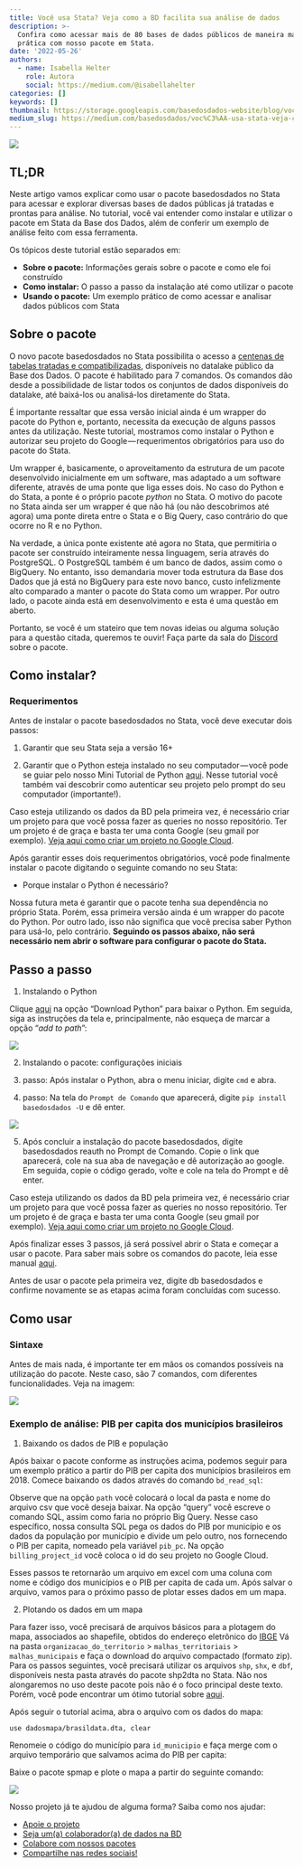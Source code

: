 ```yaml
---
title: Você usa Stata? Veja como a BD facilita sua análise de dados
description: >-
  Confira como acessar mais de 80 bases de dados públicos de maneira mais
  prática com nosso pacote em Stata.
date: '2022-05-26'
authors:
  - name: Isabella Helter
    role: Autora
    social: https://medium.com/@isabellahelter
categories: []
keywords: []
thumbnail: https://storage.googleapis.com/basedosdados-website/blog/voce-usa-stata-veja-como-a-bd-facilita-sua-analise-de-dados/image_0.jpg
medium_slug: https://medium.com/basedosdados/voc%C3%AA-usa-stata-veja-como-a-bd-facilita-sua-an%C3%A1lise-de-dados-e7ab79111220
---
```


<Image src="https://storage.googleapis.com/basedosdados-website/blog/voce-usa-stata-veja-como-a-bd-facilita-sua-analise-de-dados/image_0.jpg"/>

## TL;DR

Neste artigo vamos explicar como usar o pacote basedosdados no Stata para acessar e explorar diversas bases de dados públicas já tratadas e prontas para análise. No tutorial, você vai entender como instalar e utilizar o pacote em Stata da Base dos Dados, além de conferir um exemplo de análise feito com essa ferramenta.

Os tópicos deste tutorial estão separados em:

* **Sobre o pacote:** Informações gerais sobre o pacote e como ele foi construído
* **Como instalar:** O passo a passo da instalação até como utilizar o pacote
* **Usando o pacote:** Um exemplo prático de como acessar e analisar dados públicos com Stata

## **Sobre o pacote**

O novo pacote basedosdados no Stata possibilita o acesso a [centenas de tabelas tratadas e compatibilizadas](https://basedosdados.org/dataset?resource_type=bdm_table), disponíveis no datalake público da Base dos Dados. O pacote é habilitado para 7 comandos. Os comandos dão desde a possibilidade de listar todos os conjuntos de dados disponíveis do datalake, até baixá-los ou analisá-los diretamente do Stata.

É importante ressaltar que essa versão inicial ainda é um wrapper do pacote do Python e, portanto, necessita da execução de alguns passos antes da utilização. Neste tutorial, mostramos como instalar o Python e autorizar seu projeto do Google — requerimentos obrigatórios para uso do pacote do Stata.

Um wrapper é, basicamente, o aproveitamento da estrutura de um pacote desenvolvido inicialmente em um software, mas adaptado a um software diferente, através de uma ponte que liga esses dois. No caso do Python e do Stata, a ponte é o próprio pacote *python* no Stata. O motivo do pacote no Stata ainda ser um wrapper é que não há (ou não descobrimos até agora) uma ponte direta entre o Stata e o Big Query, caso contrário do que ocorre no R e no Python.

Na verdade, a única ponte existente até agora no Stata, que permitiria o pacote ser construído inteiramente nessa linguagem, seria através do PostgreSQL. O PostgreSQL também é um banco de dados, assim como o BigQuery. No entanto, isso demandaria mover toda estrutura da Base dos Dados que já está no BigQuery para este novo banco, custo infelizmente alto comparado a manter o pacote do Stata como um wrapper. Por outro lado, o pacote ainda está em desenvolvimento e esta é uma questão em aberto.

Portanto, se você é um stateiro que tem novas ideias ou alguma solução para a questão citada, queremos te ouvir! Faça parte da sala do [Discord](https://discord.gg/p2g4RkBW8f) sobre o pacote.

## Como instalar?

### Requerimentos

Antes de instalar o pacote basedosdados no Stata, você deve executar dois passos: 

1. Garantir que seu Stata seja a versão 16+

2. Garantir que o Python esteja instalado no seu computador — você pode se guiar pelo nosso Mini Tutorial de Python [aqui](https://github.com/basedosdados/mais/blob/master/stata-package/Minitutorial.md). Nesse tutorial você também vai descobrir como autenticar seu projeto pelo prompt do seu computador (importante!).

Caso esteja utilizando os dados da BD pela primeira vez, é necessário criar um projeto para que você possa fazer as queries no nosso repositório. Ter um projeto é de graça e basta ter uma conta Google (seu gmail por exemplo). [Veja aqui como criar um projeto no Google Cloud](https://basedosdados.github.io/mais/access_data_bq/#antes-de-comecar-crie-o-seu-projeto-no-google-cloud).

Após garantir esses dois requerimentos obrigatórios, você pode finalmente instalar o pacote digitando o seguinte comando no seu Stata:

* Porque instalar o Python é necessário?

Nossa futura meta é garantir que o pacote tenha sua dependência no próprio Stata. Porém, essa primeira versão ainda é um wrapper do pacote do Python. Por outro lado, isso não significa que você precisa saber Python para usá-lo, pelo contrário. **Seguindo os passos abaixo, não será necessário nem abrir o software para configurar o pacote do Stata.**

## Passo a passo

1. Instalando o Python

Clique [aqui](https://www.python.org/downloads/) na opção “Download Python” para baixar o Python. Em seguida, siga as instruções da tela e, principalmente, não esqueça de marcar a opção “*add to path*”:

<Image src="https://storage.googleapis.com/basedosdados-website/blog/voce-usa-stata-veja-como-a-bd-facilita-sua-analise-de-dados/image_1.png"/>

2. Instalando o pacote: configurações iniciais

3. passo: Após instalar o Python, abra o menu iniciar, digite `cmd` e abra.

4. passo: Na tela do `Prompt de Comando` que aparecerá, digite `pip install basedosdados -U` e dê enter.

<Image src="https://storage.googleapis.com/basedosdados-website/blog/voce-usa-stata-veja-como-a-bd-facilita-sua-analise-de-dados/image_2.png"/>

5. Após concluir a instalação do pacote basedosdados, digite basedosdados reauth no Prompt de Comando. Copie o link que aparecerá, cole na sua aba de navegação e dê autorização ao google. Em seguida, copie o código gerado, volte e cole na tela do Prompt e dê enter.

Caso esteja utilizando os dados da BD pela primeira vez, é necessário criar um projeto para que você possa fazer as queries no nosso repositório. Ter um projeto é de graça e basta ter uma conta Google (seu gmail por exemplo). [Veja aqui como criar um projeto no Google Cloud](https://basedosdados.github.io/mais/access_data_bq/#antes-de-comecar-crie-o-seu-projeto-no-google-cloud).

Após finalizar esses 3 passos, já será possível abrir o Stata e começar a usar o pacote. Para saber mais sobre os comandos do pacote, leia esse manual [aqui](https://github.com/basedosdados/mais/tree/master/stata-package).

Antes de usar o pacote pela primeira vez, digite db basedosdados e confirme novamente se as etapas acima foram concluídas com sucesso.

## Como usar

### Sintaxe

Antes de mais nada, é importante ter em mãos os comandos possíveis na utilização do pacote. Neste caso, são 7 comandos, com diferentes funcionalidades. Veja na imagem:

<Image src="https://storage.googleapis.com/basedosdados-website/blog/voce-usa-stata-veja-como-a-bd-facilita-sua-analise-de-dados/image_3.png"/>

### Exemplo de análise: PIB per capita dos municípios brasileiros

1. Baixando os dados de PIB e população

Após baixar o pacote conforme as instruções acima, podemos seguir para um exemplo prático a partir do PIB per capita dos municípios brasileiros em 2018. Comece baixando os dados através do comando `bd_read_sql`:

Observe que na opção `path` você colocará o local da pasta e nome do arquivo csv que você deseja baixar. Na opção “query” você escreve o comando SQL, assim como faria no próprio Big Query. Nesse caso específico, nossa consulta SQL pega os dados do PIB por município e os dados da população por município e divide um pelo outro, nos fornecendo o PIB per capita, nomeado pela variável `pib_pc`. Na opção `billing_project_id` você coloca o id do seu projeto no Google Cloud.

Esses passos te retornarão um arquivo em excel com uma coluna com nome e código dos municípios e o PIB per capita de cada um. Após salvar o arquivo, vamos para o próximo passo de plotar esses dados em um mapa.

2. Plotando os dados em um mapa

Para fazer isso, você precisará de arquivos básicos para a plotagem do mapa, associados ao shapefile, obtidos do endereço eletrônico do [IBGE](http://downloads.ibge.gov.br/downloads_geociencias.htm) Vá na pasta `organizacao_do_territorio` > `malhas_territoriais` > `malhas_municipais` e faça o download do arquivo compactado (formato zip). Para os passos seguintes, você precisará utilizar os arquivos `shp`, `shx`, e `dbf`, disponíveis nesta pasta através do pacote shp2dta no Stata. Não nos alongaremos no uso deste pacote pois não é o foco principal deste texto. Porém, você pode encontrar um ótimo tutorial sobre [aqui](http://docplayer.com.br/53998346-Criacao-de-mapas-utilizando-shapefiles-no-stata-1-creating-maps-using-shapefiles-in-stata.html).

Após seguir o tutorial acima, abra o arquivo com os dados do mapa:

```
use dadosmapa/brasildata.dta, clear
```

Renomeie o código do município para `id_municipio` e faça merge com o arquivo temporário que salvamos acima do PIB per capita:

Baixe o pacote spmap e plote o mapa a partir do seguinte comando:

<Image src="https://storage.googleapis.com/basedosdados-website/blog/voce-usa-stata-veja-como-a-bd-facilita-sua-analise-de-dados/image_4.png"/>

Nosso projeto já te ajudou de alguma forma? Saiba como nos ajudar:

- [Apoie o projeto](https://apoia.se/basedosdados)
- [Seja um(a) colaborador(a) de dados na BD](https://basedosdados.github.io/mais/colab_data/)
- [Colabore com nossos pacotes](https://github.com/basedosdados/mais)
- [Compartilhe nas redes sociais!](https://twitter.com/basedosdados)
